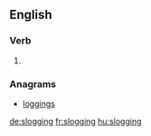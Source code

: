 ==English==

===Verb===
{{head|en|present participle}}

# {{present participle of|slog|lang=en|nocat=1}}

===Anagrams===
* [[loggings#English|loggings]]

[[de:slogging]]
[[fr:slogging]]
[[hu:slogging]]